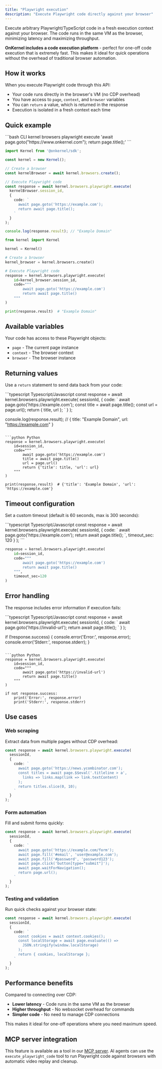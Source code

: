 ```yaml
---
title: "Playwright execution"
description: "Execute Playwright code directly against your browser"
---
```


Execute arbitrary Playwright/TypeScript code in a fresh execution context against your browser. The code runs in the same VM as the browser, minimizing latency and maximizing throughput.

**OnKernel includes a code execution platform** - perfect for one-off code execution that is extremely fast. This makes it ideal for quick operations without the overhead of traditional browser automation.

## How it works

When you execute Playwright code through this API:
- Your code runs directly in the browser's VM (no CDP overhead)
- You have access to `page`, `context`, and `browser` variables
- You can `return` a value, which is returned in the response
- Execution is isolated in a fresh context each time

## Quick example

<CodeGroup>
```bash CLI
kernel browsers playwright execute <session_id> 'await page.goto("https://www.onkernel.com"); return page.title();'
```

```typescript Typescript/Javascript
import Kernel from '@onkernel/sdk';

const kernel = new Kernel();

// Create a browser
const kernelBrowser = await kernel.browsers.create();

// Execute Playwright code
const response = await kernel.browsers.playwright.execute(
  kernelBrowser.session_id,
  {
    code: `
      await page.goto('https://example.com');
      return await page.title();
    `
  }
);

console.log(response.result); // "Example Domain"
```

```python Python
from kernel import Kernel

kernel = Kernel()

# Create a browser
kernel_browser = kernel.browsers.create()

# Execute Playwright code
response = kernel.browsers.playwright.execute(
    id=kernel_browser.session_id,
    code="""
        await page.goto('https://example.com')
        return await page.title()
    """
)

print(response.result)  # "Example Domain"
```
</CodeGroup>

## Available variables

Your code has access to these Playwright objects:

- `page` - The current page instance
- `context` - The browser context
- `browser` - The browser instance

## Returning values

Use a `return` statement to send data back from your code:

<CodeGroup>
```typescript Typescript/Javascript
const response = await kernel.browsers.playwright.execute(
  sessionId,
  {
    code: `
      await page.goto('https://example.com');
      const title = await page.title();
      const url = page.url();
      return { title, url };
    `
  }
);

console.log(response.result); // { title: "Example Domain", url: "https://example.com" }
```

```python Python
response = kernel.browsers.playwright.execute(
    id=session_id,
    code="""
        await page.goto('https://example.com')
        title = await page.title()
        url = page.url()
        return {'title': title, 'url': url}
    """
)

print(response.result)  # {'title': 'Example Domain', 'url': 'https://example.com'}
```
</CodeGroup>

## Timeout configuration

Set a custom timeout (default is 60 seconds, max is 300 seconds):

<CodeGroup>
```typescript Typescript/Javascript
const response = await kernel.browsers.playwright.execute(
  sessionId,
  {
    code: `
      await page.goto('https://example.com');
      return await page.title();
    `,
    timeout_sec: 120
  }
);
```

```python Python
response = kernel.browsers.playwright.execute(
    id=session_id,
    code="""
        await page.goto('https://example.com')
        return await page.title()
    """,
    timeout_sec=120
)
```
</CodeGroup>

## Error handling

The response includes error information if execution fails:

<CodeGroup>
```typescript Typescript/Javascript
const response = await kernel.browsers.playwright.execute(
  sessionId,
  {
    code: `
      await page.goto('https://invalid-url');
      return await page.title();
    `
  }
);

if (!response.success) {
  console.error('Error:', response.error);
  console.error('Stderr:', response.stderr);
}
```

```python Python
response = kernel.browsers.playwright.execute(
    id=session_id,
    code="""
        await page.goto('https://invalid-url')
        return await page.title()
    """
)

if not response.success:
    print('Error:', response.error)
    print('Stderr:', response.stderr)
```
</CodeGroup>

## Use cases

### Web scraping
Extract data from multiple pages without CDP overhead:

```typescript
const response = await kernel.browsers.playwright.execute(
  sessionId,
  {
    code: `
      await page.goto('https://news.ycombinator.com');
      const titles = await page.$$eval('.titleline > a', 
        links => links.map(link => link.textContent)
      );
      return titles.slice(0, 10);
    `
  }
);
```

### Form automation
Fill and submit forms quickly:

```typescript
const response = await kernel.browsers.playwright.execute(
  sessionId,
  {
    code: `
      await page.goto('https://example.com/form');
      await page.fill('#email', 'user@example.com');
      await page.fill('#password', 'password123');
      await page.click('button[type="submit"]');
      await page.waitForNavigation();
      return page.url();
    `
  }
);
```

### Testing and validation
Run quick checks against your browser state:

```typescript
const response = await kernel.browsers.playwright.execute(
  sessionId,
  {
    code: `
      const cookies = await context.cookies();
      const localStorage = await page.evaluate(() => 
        JSON.stringify(window.localStorage)
      );
      return { cookies, localStorage };
    `
  }
);
```

## Performance benefits

Compared to connecting over CDP:
- **Lower latency** - Code runs in the same VM as the browser
- **Higher throughput** - No websocket overhead for commands
- **Simpler code** - No need to manage CDP connections

This makes it ideal for one-off operations where you need maximum speed.

## MCP server integration

This feature is available as a tool in our [MCP server](/reference/mcp-server). AI agents can use the `execute_playwright_code` tool to run Playwright code against browsers with automatic video replay and cleanup.

